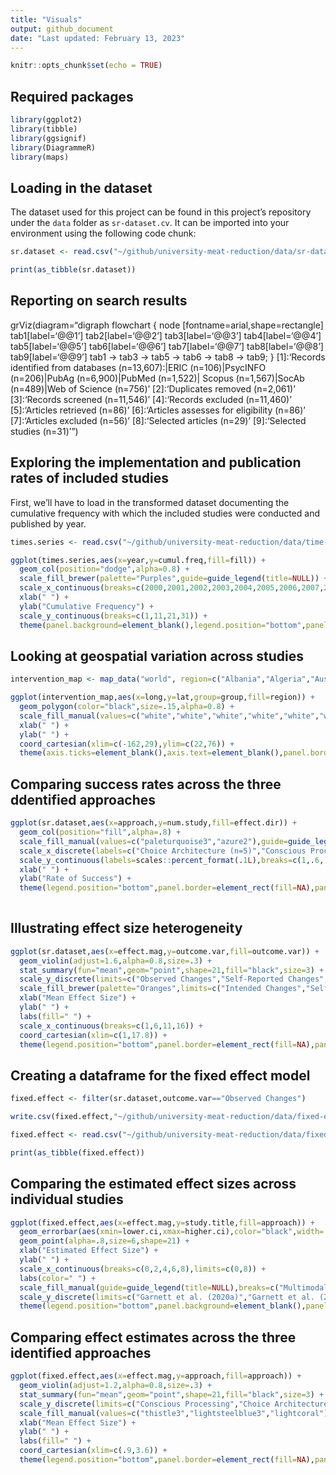 ```yaml
---
title: "Visuals"
output: github_document
date: "Last updated: February 13, 2023"
---
```


```r
knitr::opts_chunk$set(echo = TRUE)
```

## Required packages

```r
library(ggplot2)
library(tibble)
library(ggsignif)
library(DiagrammeR)
library(maps)
```

## Loading in the dataset

The dataset used for this project can be found in this project's repository under the `data` folder as `sr-dataset.cv`. It can be imported into your environment using the following code chunk:

```r
sr.dataset <- read.csv("~/github/university-meat-reduction/data/sr-dataset.csv")

print(as_tibble(sr.dataset))
```

## Reporting on search results

grViz(diagram="digraph flowchart {
      node [fontname=arial,shape=rectangle]
      tab1[label='@@1']
      tab2[label='@@2']
      tab3[label='@@3']
      tab4[label='@@4']
      tab5[label='@@5']
      tab6[label='@@6']
      tab7[label='@@7']
      tab8[label='@@8']
      tab9[label='@@9']
      tab1 -> tab3 -> tab5 -> tab6 -> tab8 -> tab9;
    }
      [1]:'Records identified from databases (n=13,607):|ERIC (n=106)|PsycINFO (n=206)|PubAg (n=6,900)|PubMed (n=1,522)| Scopus (n=1,567)|SocAb (n=489)|Web of Science (n=756)'
      [2]:'Duplicates removed (n=2,061)'
      [3]:'Records screened (n=11,546)'
      [4]:'Records excluded (n=11,460)'
      [5]:'Articles retrieved (n=86)'
      [6]:'Articles assesses for eligibility (n=86)'
      [7]:'Articles excluded (n=56)'
      [8]:'Selected articles (n=29)'
      [9]:'Selected studies (n=31)'
    ")

## Exploring the implementation and publication rates of included studies

First, we'll have to load in the transformed dataset documenting the cumulative frequency with which the included studies were conducted and published by year.

```r
times.series <- read.csv("~/github/university-meat-reduction/data/time-series.csv")
```


```r
ggplot(times.series,aes(x=year,y=cumul.freq,fill=fill)) +
  geom_col(position="dodge",alpha=0.8) +
  scale_fill_brewer(palette="Purples",guide=guide_legend(title=NULL)) +
  scale_x_continuous(breaks=c(2000,2001,2002,2003,2004,2005,2006,2007,2008,2009,2010,2011,2012,2013,2014,2015,2016,2017,2018,2019,2020,2021)) +
  xlab(" ") +
  ylab("Cumulative Frequency") +
  scale_y_continuous(breaks=c(1,11,21,31)) +
  theme(panel.background=element_blank(),legend.position="bottom",panel.border=element_rect(fill=NA))
```

## Looking at geospatial variation across studies

```r
intervention_map <- map_data("world", region=c("Albania","Algeria","Austria","Belarus","Belgium","Bosnia and Herzegovina","Bulgaria","Croatia","Czech Republic","Denmark","Estonia","Finland","France","Germany","Greece","Hungary","Iceland","Ireland","Latvia","Lithuania","Luxembourg","Mali","Mauritania","Mexico","Moldova","Montenegro","Morocco","Netherlands","North Macedonia","Poland","Portugal","Romania","Russia","Serbia","Slovakia","Slovenia","Switzerland","Tunisia","Turkey","Ukraine","Canada","Norway","Spain","Italy","Sweden","UK","USA"))
```


```r
ggplot(intervention_map,aes(x=long,y=lat,group=group,fill=region)) +
  geom_polygon(color="black",size=.15,alpha=0.8) +
  scale_fill_manual(values=c("white","white","white","white","white","white","white","white","white","white","white","white","white","white","white","white","white","white","white","white","white","white","white","white","white","white","white","white","white","white","white","white","white","white","white","white","white","white","white","white","lavender","lavender","lavender","slateblue1","slateblue1","slateblue","slateblue4"),limits=c("Albania","Algeria","Austria","Belarus","Belgium","Bosnia and Herzegovina","Bulgaria","Croatia","Czech Republic","Denmark","Estonia","Finland","France","Germany","Greece","Hungary","Iceland","Ireland","Latvia","Lithuania","Luxembourg","Mali","Mauritania","Mexico","Moldova","Montenegro","Morocco","Netherlands","North Macedonia","Poland","Portugal","Romania","Russia","Serbia","Slovakia","Slovenia","Switzerland","Tunisia","Turkey","Ukraine","Canada","Norway","Spain","Italy","Sweden","UK","USA"),breaks=c("Albania","Algeria","Austria","Belarus","Belgium","Bosnia and Herzegovina","Bulgaria","Croatia","Czech Republic","Denmark","Estonia","Finland","France","Germany","Greece","Hungary","Iceland","Ireland","Latvia","Lithuania","Luxembourg","Mali","Mauritania","Mexico","Moldova","Montenegro","Morocco","Netherlands","North Macedonia","Poland","Portugal","Romania","Russia","Serbia","Slovakia","Slovenia","Switzerland","Tunisia","Turkey","Ukraine","Canada","Norway","Spain","Italy","Sweden","UK","USA"),labels=c("Albania\n(n=0)","Algeria\n(n=0)","Austria\n(n-0)","Belarus\n(n=0)","Belgium\n(n=0)","Bosnia and Herzegovina\n(n=0)","Bulgaria\n(n=0)","Croatia\n(n=0)","Czech Republic\n(n=0)","Denmark\n(n=0)","Estonia\n(n=0)","Finland\n(n=0)","France\n(n=0)","Germany\n(n=0)","Greece\n(n=0)","Hungary\n(n=0)","Iceland\n(n=0)","Ireland\n(n=0)","Latvia\n(n=0)","Lithuania\n(n=0)","Luxembourg\n(n=0)","Mali\n(n=0)","Mauritania\n(n=0)","Mexico\n(n=0)","Moldova\n(n=0)","Montenegro\n(n=0)","Morocco\n(n=0)","Netherlands\n(n=0)","North Macedonia\n(n=0)","Poland\n(n=0)","Portugal\n(n=0)","Romania\n(n=0)","Russia\n(n=0)","Serbia\n(n=0)","Slovakia\n(n=0)","Slovenia\n(n=0)","Switzerland\n(n=0)","Tunisia\n(n=0)","Turkey\n(n=0)","Ukraine\n(n=0)","Canada\n(n=1)","Norway\n(n=1)","Spain\n(n=1)","Italy\n(n=3)","Sweden\n(n=3)","UK\n(n=7)","USA\n(n=15)"),guide=guide_legend(title=NULL,nrow=1)) +
  xlab(" ") + 
  ylab(" ") +
  coord_cartesian(xlim=c(-162,29),ylim=c(22,76)) +
  theme(axis.ticks=element_blank(),axis.text=element_blank(),panel.border=element_rect(fill=NA),legend.position="bottom",panel.grid=element_blank(),panel.background=element_rect(fill="aliceblue"))
```

## Comparing success rates across the three ddentified approaches

```r
ggplot(sr.dataset,aes(x=approach,y=num.study,fill=effect.dir)) + 
  geom_col(position="fill",alpha=.8) + 
  scale_fill_manual(values=c("paleturquoise3","azure2"),guide=guide_legend(title=NULL)) +
  scale_x_discrete(labels=c("Choice Architecture (n=5)","Conscious Processing (n=16)","Multimodal (n=10)")) +
  scale_y_continuous(labels=scales::percent_format(.1L),breaks=c(1,.6,.437,0)) +
  xlab(" ") + 
  ylab("Rate of Success") +
  theme(legend.position="bottom",panel.border=element_rect(fill=NA),panel.background=element_blank())
  
```

## Illustrating effect size heterogeneity

```r
ggplot(sr.dataset,aes(x=effect.mag,y=outcome.var,fill=outcome.var)) +
  geom_violin(adjust=1.6,alpha=0.8,size=.3) + 
  stat_summary(fun="mean",geom="point",shape=21,fill="black",size=3) +
  scale_y_discrete(limits=c("Observed Changes","Self-Reported Changes","Intended Changes")) +
  scale_fill_brewer(palette="Oranges",limits=c("Intended Changes","Self-Reported Changes","Observed Changes"),breaks=c("Observed Changes","Self-Reported Changes","Intended Changes"),labels=c("Observed Changes (n=17)","Self-Reported Changes (n=10)","Intended Changes (n=4)")) +
  xlab("Mean Effect Size") + 
  ylab(" ") +
  labs(fill=" ") +
  scale_x_continuous(breaks=c(1,6,11,16)) +
  coord_cartesian(xlim=c(1,17.8)) +
  theme(legend.position="bottom",panel.border=element_rect(fill=NA),panel.background=element_blank(),axis.ticks.y=element_blank(),axis.text.y=element_blank(),panel.grid.minor=element_blank())
```


## Creating a dataframe for the fixed effect model

```r
fixed.effect <- filter(sr.dataset,outcome.var=="Observed Changes")
```

```r
write.csv(fixed.effect,"~/github/university-meat-reduction/data/fixed-effect.csv")
```


```r
fixed.effect <- read.csv("~/github/university-meat-reduction/data/fixed-effect.csv")

print(as_tibble(fixed.effect))
```

## Comparing the estimated effect sizes across individual studies

```r
ggplot(fixed.effect,aes(x=effect.mag,y=study.title,fill=approach)) + 
  geom_errorbar(aes(xmin=lower.ci,xmax=higher.ci),color="black",width=.2,size=.3) +
  geom_point(alpha=.8,size=6,shape=21) + 
  xlab("Estimated Effect Size") + 
  ylab(" ") + 
  scale_x_continuous(breaks=c(0,2,4,6,8),limits=c(0,8)) +
  labs(color=" ") +
  scale_fill_manual(guide=guide_legend(title=NULL),breaks=c("Multimodal","Choice Architecture","Conscious Processing"),values=c("thistle3","lightsteelblue3","lightcoral"),labels=c("Multimodal (n=8)","Choice Architecture (n=5)","Conscious Processing (n=4)")) +
  scale_y_discrete(limits=c("Garnett et al. (2020a)","Garnett et al. (2021)","Brunner et al. (2018)","Schwitzgebel, Cokelet, & Singer (2020)","Malan (2020)","Larner et al. (2021)","Kurz (2018)","Garnett et al. (2019)","Jalil, Tasoff, & Bustamante (2020)","Turnwald & Crum (2019)","Cerezo-Prieto & Frutos-Esteban (2021)","Piester et al. (2020a)","Piester et al. (2020b)","Slapø & Karevold (2019)","Andersson & Nelander (2021)","Michels et al. (2008)","Garnett et al. (2020b)")) + 
  theme(legend.position="bottom",panel.background=element_blank(),panel.border=element_rect(fill=NA),panel.grid.minor=element_blank())
```

## Comparing effect estimates across the three identified approaches

```r
ggplot(fixed.effect,aes(x=effect.mag,y=approach,fill=approach)) +
  geom_violin(adjust=1.2,alpha=0.8,size=.3) + 
  stat_summary(fun="mean",geom="point",shape=21,fill="black",size=3) +
  scale_y_discrete(limits=c("Conscious Processing","Choice Architecture","Multimodal")) +
  scale_fill_manual(values=c("thistle3","lightsteelblue3","lightcoral"),breaks=c("Multimodal","Choice Architecture","Conscious Processing"),labels=c("Multimodal (n=8)","Choice Architecture (n=5)","Conscious Processing (n=4)")) +
  xlab("Mean Effect Size") + 
  ylab(" ") +
  labs(fill=" ") +
  coord_cartesian(xlim=c(.9,3.6)) +
  theme(legend.position="bottom",panel.border=element_rect(fill=NA),panel.background=element_blank(),axis.ticks.y=element_blank(),axis.text.y=element_blank(),panel.grid.minor=element_blank())
```
